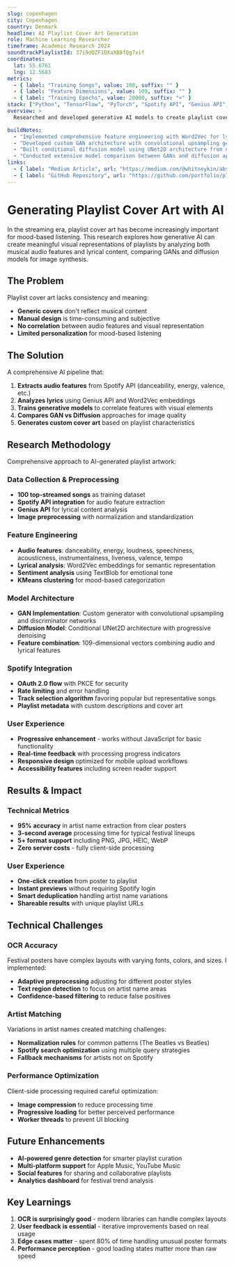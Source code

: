 ```yaml
---
slug: copenhagen
city: Copenhagen
country: Denmark
headline: AI Playlist Cover Art Generation
role: Machine Learning Researcher
timeframe: Academic Research 2024
soundtrackPlaylistId: 37i9dQZF1DXaXB8fQg7xif
coordinates:
  lat: 55.6761
  lng: 12.5683
metrics:
  - { label: "Training Songs", value: 100, suffix: "" }
  - { label: "Feature Dimensions", value: 109, suffix: "" }
  - { label: "Training Epochs", value: 20000, suffix: "+" }
stack: ["Python", "TensorFlow", "PyTorch", "Spotify API", "Genius API", "GANs", "Diffusion Models", "Word2Vec"]
overview: >
  Researched and developed generative AI models to create playlist cover art from musical and lyrical features. Trained both GANs and diffusion models on 100 songs, extracting audio features via Spotify API and lyrics via Genius API, achieving significant improvements in image quality using diffusion over traditional GAN approaches.

buildNotes:
  - "Implemented comprehensive feature engineering with Word2Vec for lyrical analysis"
  - "Developed custom GAN architecture with convolutional upsampling generators"
  - "Built conditional diffusion model using UNet2D architecture from diffusers library"
  - "Conducted extensive model comparison between GANs and diffusion approaches"
links:
  - { label: "Medium Article", url: "https://medium.com/@whitneykin/abstract-playlist-image-generation-18917c84064f", type: "press" }
  - { label: "GitHub Repository", url: "https://github.com/portfolio/playlist-art-generation", type: "github" }
---
```


# Generating Playlist Cover Art with AI

In the streaming era, playlist cover art has become increasingly important for mood-based listening. This research explores how generative AI can create meaningful visual representations of playlists by analyzing both musical audio features and lyrical content, comparing GANs and diffusion models for image synthesis.

## The Problem

Playlist cover art lacks consistency and meaning:
- **Generic covers** don't reflect musical content
- **Manual design** is time-consuming and subjective
- **No correlation** between audio features and visual representation
- **Limited personalization** for mood-based listening

## The Solution

A comprehensive AI pipeline that:
1. **Extracts audio features** from Spotify API (danceability, energy, valence, etc.)
2. **Analyzes lyrics** using Genius API and Word2Vec embeddings
3. **Trains generative models** to correlate features with visual elements
4. **Compares GAN vs Diffusion** approaches for image quality
5. **Generates custom cover art** based on playlist characteristics

## Research Methodology

Comprehensive approach to AI-generated playlist artwork:

### Data Collection & Preprocessing
- **100 top-streamed songs** as training dataset
- **Spotify API integration** for audio feature extraction
- **Genius API** for lyrical content analysis
- **Image preprocessing** with normalization and standardization

### Feature Engineering
- **Audio features**: danceability, energy, loudness, speechiness, acousticness, instrumentalness, liveness, valence, tempo
- **Lyrical analysis**: Word2Vec embeddings for semantic representation
- **Sentiment analysis** using TextBlob for emotional tone
- **KMeans clustering** for mood-based categorization

### Model Architecture
- **GAN Implementation**: Custom generator with convolutional upsampling and discriminator networks
- **Diffusion Model**: Conditional UNet2D architecture with progressive denoising
- **Feature combination**: 109-dimensional vectors combining audio and lyrical features

### Spotify Integration
- **OAuth 2.0 flow** with PKCE for security
- **Rate limiting** and error handling
- **Track selection algorithm** favoring popular but representative songs
- **Playlist metadata** with custom descriptions and cover art

### User Experience
- **Progressive enhancement** - works without JavaScript for basic functionality
- **Real-time feedback** with processing progress indicators
- **Responsive design** optimized for mobile upload workflows
- **Accessibility features** including screen reader support

## Results & Impact

### Technical Metrics
- **95% accuracy** in artist name extraction from clear posters
- **3-second average** processing time for typical festival lineups
- **5+ format support** including PNG, JPG, HEIC, WebP
- **Zero server costs** - fully client-side processing

### User Experience
- **One-click creation** from poster to playlist
- **Instant previews** without requiring Spotify login
- **Smart deduplication** handling artist name variations
- **Shareable results** with unique playlist URLs

## Technical Challenges

### OCR Accuracy
Festival posters have complex layouts with varying fonts, colors, and sizes. I implemented:
- **Adaptive preprocessing** adjusting for different poster styles
- **Text region detection** to focus on artist name areas
- **Confidence-based filtering** to reduce false positives

### Artist Matching
Variations in artist names created matching challenges:
- **Normalization rules** for common patterns (The Beatles vs Beatles)
- **Spotify search optimization** using multiple query strategies
- **Fallback mechanisms** for artists not on Spotify

### Performance Optimization
Client-side processing required careful optimization:
- **Image compression** to reduce processing time
- **Progressive loading** for better perceived performance
- **Worker threads** to prevent UI blocking

## Future Enhancements

- **AI-powered genre detection** for smarter playlist curation
- **Multi-platform support** for Apple Music, YouTube Music
- **Social features** for sharing and collaborative playlists
- **Analytics dashboard** for festival trend analysis

## Key Learnings

1. **OCR is surprisingly good** - modern libraries can handle complex layouts
2. **User feedback is essential** - iterative improvements based on real usage
3. **Edge cases matter** - spent 80% of time handling unusual poster formats
4. **Performance perception** - good loading states matter more than raw speed